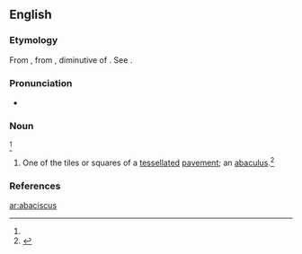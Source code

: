 ==English==

===Etymology===
From {{etyl|NL.}}, from {{etyl|grc}} {{term|ἀβακίσκος||a coloured stone for laying mosaic|tr=abakiskos|lang=grc}}, diminutive of {{term|ἄβαξ||board|tr=abaks|lang=grc}}.
See {{term|abacus}}.

===Pronunciation===
* {{a|GA}} {{IPA|/ˌæb.əˈsɪs.kəs/|/ˌæb.əˈsɪs.kɪs/}}

===Noun===
{{en-noun|pl=abacisci|pl2=abaciscuses}}<ref name=SOED/>

# {{archaic}} One of the tiles or squares of a [[tessellated]] [[pavement]]; an [[abaculus]].{{defdate|Mid 18<sup>th</sup> century.}}<ref name=SOED>{{reference-book | last =| first = | authorlink =  | coauthors =  | editor =Brown, Lesley  | others =  | title = The Shorter Oxford English Dictionary | origdate =  | origyear = 1933| origmonth =  | url =  | format =  | accessdate =  | accessyear =  | accessmonth =  | edition = 5th | date =  | year =2003| month =  | publisher =Oxford University Press  | location =Oxford, UK | language =  | id =  | doi = | isbn =978-0-19-860575-7 | lccn = | ol = | pages =2| chapter =  | chapterurl =  | quote =}}</ref>

===References===
<references/>

[[ar:abaciscus]]